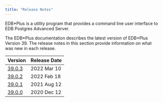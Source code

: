 ```yaml
---
title: "Release Notes"
---
```


EDB\*Plus is a utility program that provides a command line user interface to EDB Postgres Advanced Server.

The EDB\*Plus documentation describes the latest version of EDB\*Plus Version 39. The release notes in this section provide information on what was new in each release. 

| Version                                | Release Date |                        
| -------------------------------------- | ------------ |  
| [39.0.3](07_edbplus39.03_rel_notes.mdx)| 2022 Mar 10  | 
| [39.0.2](08_edbplus39.02_rel_notes.mdx)| 2022 Feb 18  | 
| [39.0.1](09_edbplus39.01_rel_notes.mdx)| 2021 Aug 12  | 
| [39.0.0](10_edbplus39.00_rel_notes.mdx)| 2020 Dec 12  | 